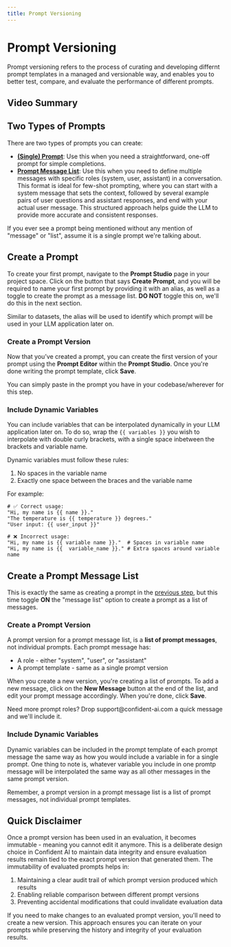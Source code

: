 ```yaml
---
title: Prompt Versioning
---
```



# Prompt Versioning

Prompt versioning refers to the process of curating and developing differnt prompt templates in a managed and versionable way, and enables you to better test, compare, and evaluate the performance of different prompts.

## Video Summary

## Two Types of Prompts

There are two types of prompts you can create:

- **[(Single) Prompt](/prompt-studio/prompt-versioning#create-a-prompt)**: Use this when you need a straightforward, one-off prompt for simple completions.
- **[Prompt Message List](/prompt-studio/prompt-versioning#create-a-prompt-message-list)**: Use this when you need to define multiple messages with specific roles (system, user, assistant) in a conversation. This format is ideal for few-shot prompting, where you can start with a system message that sets the context, followed by several example pairs of user questions and assistant responses, and end with your actual user message. This structured approach helps guide the LLM to provide more accurate and consistent responses.

<Callout type="info">
  If you ever see a prompt being mentioned without any mention of "message" or
  "list", assume it is a single prompt we're talking about.
</Callout>

## Create a Prompt

To create your first prompt, navigate to the **Prompt Studio** page in your project space. Click on the button that says **Create Prompt**, and you will be required to name your first prompt by providing it with an alias, as well as a toggle to create the prompt as a message list. **DO NOT** toggle this on, we'll do this in the next section.

<Callout>
  Similar to datasets, the alias will be used to identify which prompt will be
  used in your LLM application later on.
</Callout>

### Create a Prompt Version

Now that you’ve created a prompt, you can create the first version of your prompt using the **Prompt Editor** within the **Prompt Studio**. Once you're done writing the prompt template, click **Save**.

<Callout type="info">
  You can simply paste in the prompt you have in your codebase/wherever for this
  step.
</Callout>

### Include Dynamic Variables

You can include variables that can be interpolated dynamically in your LLM application later on. To do so, wrap the `{{ variables }}` you wish to interpolate with double curly brackets, with a single space inbetween the brackets and variable name.

Dynamic variables must follow these rules:

1. No spaces in the variable name
2. Exactly one space between the braces and the variable name

For example:

```text showLineNumbers
# ✅ Correct usage:
"Hi, my name is {{ name }}."
"The temperature is {{ temperature }} degrees."
"User input: {{ user_input }}"

# ❌ Incorrect usage:
"Hi, my name is {{ variable name }}."  # Spaces in variable name
"Hi, my name is {{  variable_name }}." # Extra spaces around variable name
```

## Create a Prompt Message List

This is exactly the same as creating a prompt in the [previous step](/prompt-studio/prompt-versioning#create-a-prompt), but this time toggle **ON** the "message list" option to create a prompt as a list of messages.

### Create a Prompt Version

A prompt version for a prompt message list, is a **list of prompt messages**, not individual prompts. Each prompt message has:

- A role - either "system", "user", or "assistant"
- A prompt template - same as a single prompt version

When you create a new version, you're creating a list of prompts. To add a new message, click on the **New Message** button at the end of the list, and edit your prompt message accordingly. When you're done, click **Save**.

<Callout type="info">
  Need more prompt roles? Drop support@confident-ai.com a quick message and
  we'll include it.
</Callout>

### Include Dynamic Variables

Dynamic variables can be included in the prompt template of each prompt message the same way as how you would include a variable in for a single prompt. One thing to note is, whatever variable you include in one promtp message will be interpolated the same way as all other messages in the same prompt version.

<Callout type="warning">
  Remember, a prompt version in a prompt message list is a list of prompt
  messages, not individual prompt templates.
</Callout>

## Quick Disclaimer

Once a prompt version has been used in an evaluation, it becomes immutable - meaning you cannot edit it anymore. This is a deliberate design choice in Confident AI to maintain data integrity and ensure evaluation results remain tied to the exact prompt version that generated them. The immutability of evaluated prompts helps in:

1. Maintaining a clear audit trail of which prompt version produced which results
2. Enabling reliable comparison between different prompt versions
3. Preventing accidental modifications that could invalidate evaluation data

If you need to make changes to an evaluated prompt version, you'll need to create a new version. This approach ensures you can iterate on your prompts while preserving the history and integrity of your evaluation results.
